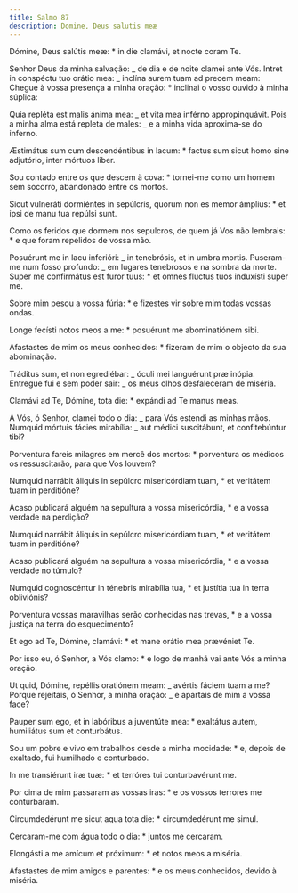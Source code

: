 ```yaml
---
title: Salmo 87
description: Domine, Deus salutis meæ
---
```


<div class="side-by-side not-content">

Dómine, Deus salútis meæ: \* in die clamávi, et nocte coram Te.

Senhor Deus da minha salvação: _ de dia e de noite clamei ante Vós. Intret in conspéctu tuo orátio mea: _ inclína aurem tuam ad precem meam: Chegue à vossa presença a minha oração: \* inclinai o vosso ouvido à minha súplica:

Quia repléta est malis ánima mea: _ et vita mea inférno appropinquávit. Pois a minha alma está repleta de males: _ e a minha vida aproxima-se do inferno.

Æstimátus sum cum descendéntibus in lacum: \* factus sum sicut homo sine adjutório, inter mórtuos liber.

Sou contado entre os que descem à cova: \* tornei-me como um homem sem socorro, abandonado entre os mortos.

Sicut vulneráti dormiéntes in sepúlcris, quorum non es memor ámplius: \* et ipsi de manu tua repúlsi sunt.

Como os feridos que dormem nos sepulcros, de quem já Vos não lembrais: \* e que foram repelidos de vossa mão.

Posuérunt me in lacu inferióri: _ in tenebrósis, et in umbra mortis. Puseram-me num fosso profundo: _ em lugares tenebrosos e na sombra da morte. Super me confirmátus est furor tuus: \* et omnes fluctus tuos induxísti super me.

Sobre mim pesou a vossa fúria: \* e fizestes vir sobre mim todas vossas ondas.

Longe fecísti notos meos a me: \* posuérunt me abominatiónem sibi.

Afastastes de mim os meus conhecidos: \* fizeram de mim o objecto da sua abominação.

Tráditus sum, et non egrediébar: _ óculi mei languérunt præ inópia. Entregue fui e sem poder sair: _ os meus olhos desfaleceram de miséria.

Clamávi ad Te, Dómine, tota die: \* expándi ad Te manus meas.

A Vós, ó Senhor, clamei todo o dia: _ para Vós estendi as minhas mãos. Numquid mórtuis fácies mirabília: _ aut médici suscitábunt, et confitebúntur tibi?

Porventura fareis milagres em mercê dos mortos: \* porventura os médicos os ressuscitarão, para que Vos louvem?

Numquid narrábit áliquis in sepúlcro misericórdiam tuam, \* et veritátem tuam in perditióne?

Acaso publicará alguém na sepultura a vossa misericórdia, \* e a vossa verdade na perdição?

Numquid narrábit áliquis in sepúlcro misericórdiam tuam, \* et veritátem tuam in perditióne?

Acaso publicará alguém na sepultura a vossa misericórdia, \* e a vossa verdade no túmulo?

Numquid cognoscéntur in ténebris mirabília tua, \* et justítia tua in terra obliviónis?

Porventura vossas maravilhas serão conhecidas nas trevas, \* e a vossa justiça na terra do esquecimento?

Et ego ad Te, Dómine, clamávi: \* et mane orátio mea prævéniet Te.

Por isso eu, ó Senhor, a Vós clamo: \* e logo de manhã vai ante Vós a minha oração.

Ut quid, Dómine, repéllis oratiónem meam: _ avértis fáciem tuam a me? Porque rejeitais, ó Senhor, a minha oração: _ e apartais de mim a vossa face?

Pauper sum ego, et in labóribus a juventúte mea: \* exaltátus autem, humiliátus sum et conturbátus.

Sou um pobre e vivo em trabalhos desde a minha mocidade: \* e, depois de exaltado, fui humilhado e conturbado.

In me transiérunt iræ tuæ: \* et terróres tui conturbavérunt me.

Por cima de mim passaram as vossas iras: \* e os vossos terrores me conturbaram.

Circumdedérunt me sicut aqua tota die: \* circumdedérunt me simul.

Cercaram-me com água todo o dia: \* juntos me cercaram.

Elongásti a me amícum et próximum: \* et notos meos a miséria.

Afastastes de mim amigos e parentes: \* e os meus conhecidos, devido à miséria.

</div>
